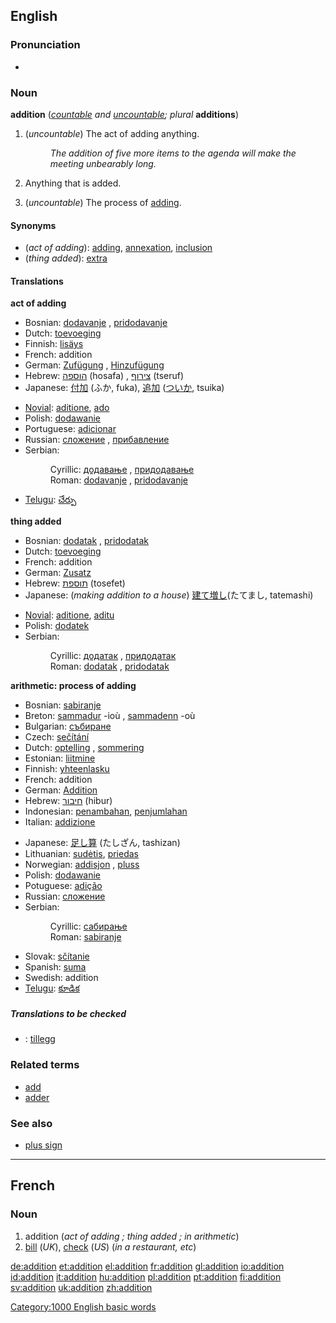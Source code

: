 {{wikipedia}}
==English==

===Pronunciation===
*{{audio|en-us-addition.ogg|Audio (US)}}

===Noun===
'''addition''' (''[[countable]] and [[uncountable]]; plural'' '''additions''')

#<!--DefA-->(''uncountable'') The act of adding anything.
#:''The addition of five more items to the agenda will make the meeting unbearably long.''
#<!--DefB-->Anything that is added.
#<!--DefC-->{{arithmetic}} (''uncountable'') The process of [[add]]ing.

====Synonyms====
*<!--DefA-->(''act of adding''): [[add]]ing, [[annexation]], [[inclusion]]
*<!--DefB-->(''thing added''): [[extra]]

====Translations====
<!--DefA-->'''act of adding'''
{{top}}
*Bosnian: [[dodavanje]] {{n}}, [[pridodavanje]] {{n}}
*Dutch: [[toevoeging]] {{f}}
*Finnish: [[lisäys]]
*French: addition {{f}}
*German: [[Zufügung]] {{f}}, [[Hinzufügung]] {{f}}
*Hebrew: [[הוספה]] (hosafa) {{f}}, [[צירוף]] (tseruf) {{m}}
*Japanese: [[付加]] (ふか, fuka), [[追加]] ([[ついか]], tsuika)
{{mid}}
*[[Novial]]: [[aditione]], [[ado]]
*Polish: [[dodawanie]] {{n}}
*Portuguese: [[adicionar]]
*Russian: [[сложение]] {{f}}, [[прибавление]] {{f}}
*Serbian:
*:Cyrillic: [[додавање]] {{n}}, [[придодавање]] {{n}}
*:Roman: [[dodavanje]] {{n}}, [[pridodavanje]] {{n}}
*[[Telugu]]: [[చేర్పు]]
{{bottom}}

<!--DefB-->'''thing added'''
{{top}}
*Bosnian: [[dodatak]] {{m}}, [[pridodatak]] {{m}}
*Dutch: [[toevoeging]] {{f}}
*French: addition {{f}}
*German: [[Zusatz]] {{m}}
*Hebrew: [[תוספת]] {{f}} (tosefet)
*Japanese: (''making addition to a house'') [[建て増し]](たてまし, tatemashi)
{{mid}}
*[[Novial]]: [[aditione]], [[aditu]]
*Polish: [[dodatek]] {{m}}
*Serbian:
*:Cyrillic: [[додатак]] {{m}}, [[придодатак]] {{m}}
*:Roman: [[dodatak]] {{m}}, [[pridodatak]] {{m}}
{{bottom}}

<!--DefC-->'''arithmetic: process of adding'''
{{top}}
*Bosnian: [[sabiranje]] {{n}}
*Breton: [[sammadur]] {{m}} -ioù , [[sammadenn]] {{f}} -où 
*Bulgarian: [[събиране]] {{n}} 
*Czech: [[sečítání]]  {{n}}
*Dutch: [[optelling]] {{f}}, [[sommering]] {{f}}
*Estonian: [[liitmine]]
*Finnish: [[yhteenlasku]] 
*French: addition {{f}}
*German: [[Addition]] {{f}}
*Hebrew: [[חיבור]] {{m}} (hibur)
*Indonesian: [[tambah|penambahan]], [[jumlah|penjumlahan]] 
*Italian: [[addizione]] {{f}}
{{mid}}
*Japanese: [[足し算]] (たしざん, tashizan)
*Lithuanian: [[sudėtis]], [[priedas]]
*Norwegian: [[addisjon]] {{m}}, [[pluss]] {{n}}
*Polish: [[dodawanie]] {{n}}
*Potuguese: [[adição]] 
*Russian: [[сложение]] {{f}}
*Serbian:
*:Cyrillic: [[сабирање]] {{n}}
*:Roman: [[sabiranje]] {{n}}
*Slovak: [[sčítanie]]  {{n}}
*Spanish: [[suma]] {{f}}
*Swedish: addition {{c}}
*[[Telugu]]: [[కూడిక]]
{{bottom}}

=====Translations to be checked=====
<!--Remove this section once all of the translations below have been moved into the tables above.-->
{{checktrans}}

*{{ttbc|Norwegian}}: [[tillegg]] {{n}}

===Related terms===
*[[add]]
*[[adder]]<!--in computing-->

===See also===
*[[plus sign]]

----
==French==
===Noun===
{{fr-noun-reg|f}}

# addition (''act of adding<!--DefA-->; thing added<!--DefB-->; in arithmetic<!--DefC-->'')
#[[bill]] (''UK''), [[check]] (''US'') (''in a restaurant, etc'')

[[Category:1000 English basic words]]

[[de:addition]]
[[et:addition]]
[[el:addition]]
[[fr:addition]]
[[gl:addition]]
[[io:addition]]
[[id:addition]]
[[it:addition]]
[[hu:addition]]
[[pl:addition]]
[[pt:addition]]
[[fi:addition]]
[[sv:addition]]
[[uk:addition]]
[[zh:addition]]